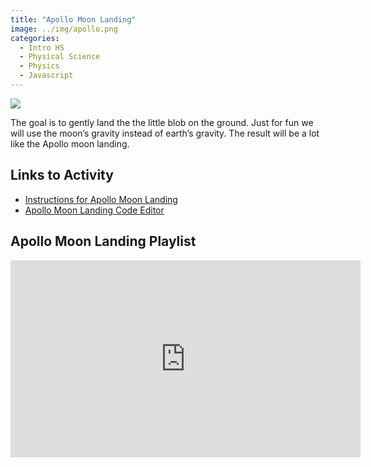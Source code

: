 ```yaml
---
title: "Apollo Moon Landing"
image: ../img/apollo.png
categories:
  - Intro HS
  - Physical Science
  - Physics
  - Javascript
---
```


![](../img/apollo.png)

The goal is to gently land the the little blob on the ground. Just for fun we will use the moon's gravity instead of earth's gravity. The result will be a lot like the Apollo moon landing.

## Links to Activity
* [Instructions for Apollo Moon Landing](https://www.asc.ohio-state.edu/orban.14/stemcoding/milestones/apollo/apollo.html)
* [Apollo Moon Landing Code Editor](https://editor.p5js.org/ChrisOrban/sketches/tSbtQVQYz)

## Apollo Moon Landing Playlist

<iframe width="560" height="315" src="https://www.youtube.com/embed/videoseries?si=Fw1s7iuAEvBHrseV&amp;list=PLISRe8GegO8Spqb0pEAdUfPKmxmMwauYT" title="YouTube video player" frameborder="0" allow="accelerometer; autoplay; clipboard-write; encrypted-media; gyroscope; picture-in-picture; web-share" referrerpolicy="strict-origin-when-cross-origin" allowfullscreen></iframe>